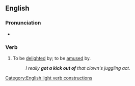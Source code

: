 ==English==

===Pronunciation===
* {{audio|en|en-au-get a kick out of.ogg|Audio (AU)}}

===Verb===
{{en-verb|[[get]]<,,got> [[a]] [[kick]] [[out of]]|past_ptc2=gotten a kick out of}}

# {{lb|en|idiomatic}} To be [[delighted]] by; to be [[amused]] by.
#: ''I really '''got a kick out of''' that clown's juggling act.''
[[Category:English light verb constructions]]